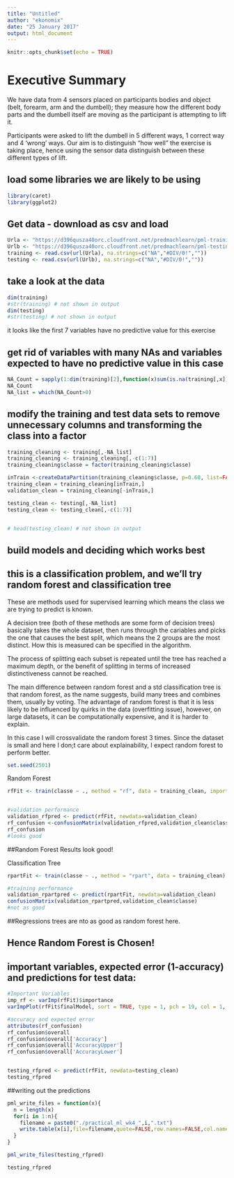 ---
title: "Untitled"
author: "ekonomix"
date: "25 January 2017"
output: html_document
---

```{r setup, include=FALSE}
knitr::opts_chunk$set(echo = TRUE)
```

# Executive Summary
We have data from 4 sensors placed on participants bodies and object (belt, forearm, arm and the dumbell); 
they measure how the different body parts and the dumbell itself are moving as the participant is attempting to lift it.

Participants were asked to lift the dumbell in 5 different ways, 1 correct way and 4 'wrong' ways.
Our aim is to distinguish "how well" the exercise is taking place, hence using the sensor data distinguish between these different types of lift.

## load some libraries we are likely to be using
```{r}
library(caret)
library(ggplot2)
```

## Get data - download as csv and load

```{r}
Urla <- "https://d396qusza40orc.cloudfront.net/predmachlearn/pml-training.csv"
Urlb <- "https://d396qusza40orc.cloudfront.net/predmachlearn/pml-testing.csv"
training <- read.csv(url(Urla), na.strings=c("NA","#DIV/0!",""))
testing <- read.csv(url(Urlb), na.strings=c("NA","#DIV/0!",""))
```

## take a look at the data
```{r}
dim(training)
#str(training) # not shown in output 
dim(testing)
#str(testing) # not shown in output 
```
it looks like the first 7 variables have no predictive value for this exercise


## get rid of variables with many NAs and variables expected to have no predictive value in this case

```{r}
NA_Count = sapply(1:dim(training)[2],function(x)sum(is.na(training[,x])))
NA_Count
NA_list = which(NA_Count>0)

```

## modify the training and test data sets to remove unnecessary columns and transforming the class into a factor

```{r}
training_cleaning <- training[,-NA_list]
training_cleaning <- training_cleaning[,-c(1:7)]
training_cleaning$classe = factor(training_cleaning$classe)

inTrain <-createDataPartition(training_cleaning$classe, p=0.60, list=FALSE)
training_clean = training_cleaning[inTrain,]
validation_clean = training_cleaning[-inTrain,]

testing_clean <- testing[,-NA_list]
testing_clean <- testing_clean[,-c(1:7)]


# head(testing_clean) # not shown in output 

```

## build models and deciding which works best
## this is a classification problem, and we'll try random forest and classification tree
These are methods used for supervised learning which means the class we are trying to predict is known.

A decision tree (both of these methods are some form of decision trees) basically takes the whole dataset,
then runs through the cariables and picks the one that causes the best split,
which means the 2 groups are the most distinct. How this is measured can be specified in the algorithm.

The process of splitting each subset is repeated until the tree has reached a maximum depth,
or the benefit of splitting in terms of increased distinctiveness cannot be reached.

The main difference between random forest and a std classification tree is that random forest, as the name suggests,
build many trees and combines them, usually by voting.
The advantage of random forest is that it is less likely to be influenced by quirks in the data (overfitting issue),
however, on large datasets, it can be computationally expensive, and it is harder to explain.

In this case I will crossvalidate the random forest 3 times.
Since the dataset is small and here I don;t care about explainability, I expect random forest to perform better.

```{r}
set.seed(2501)
```

Random Forest


```{r}
rfFit <- train(classe ~ ., method = "rf", data = training_clean, importance = T, trControl = trainControl(method = "cv", number = 3))


#validation performance
validation_rfpred <- predict(rfFit, newdata=validation_clean)
rf_confusion <-confusionMatrix(validation_rfpred,validation_clean$classe)
rf_confusion
#looks good

```

##Random Forest Results look good!

Classification Tree

```{r}

rpartFit <- train(classe ~ ., method = "rpart", data = training_clean)

#training performance
validation_rpartpred <- predict(rpartFit, newdata=validation_clean)
confusionMatrix(validation_rpartpred,validation_clean$classe)
#not as good

```

##Regressions trees are nto as good as random forest here.

## Hence Random Forest is Chosen! 

## important variables, expected error (1-accuracy) and predictions for test data:
```{r}

#Important Variables
imp_rf <- varImp(rfFit)$importance
varImpPlot(rfFit$finalModel, sort = TRUE, type = 1, pch = 19, col = 1, cex = 1, main = "Importance of the Predictors")

#accuracy and expected error
attributes(rf_confusion)
rf_confusion$overall
rf_confusion$overall['Accuracy']
rf_confusion$overall['AccuracyUpper']
rf_confusion$overall['AccuracyLower']


testing_rfpred <- predict(rfFit, newdata=testing_clean)
testing_rfpred
```

##writing out the predictions

```{r}
pml_write_files = function(x){
  n = length(x)
  for(i in 1:n){
    filename = paste0("./practical_ml_wk4_",i,".txt")
    write.table(x[i],file=filename,quote=FALSE,row.names=FALSE,col.names=FALSE)
  }
}

pml_write_files(testing_rfpred)

testing_rfpred
```